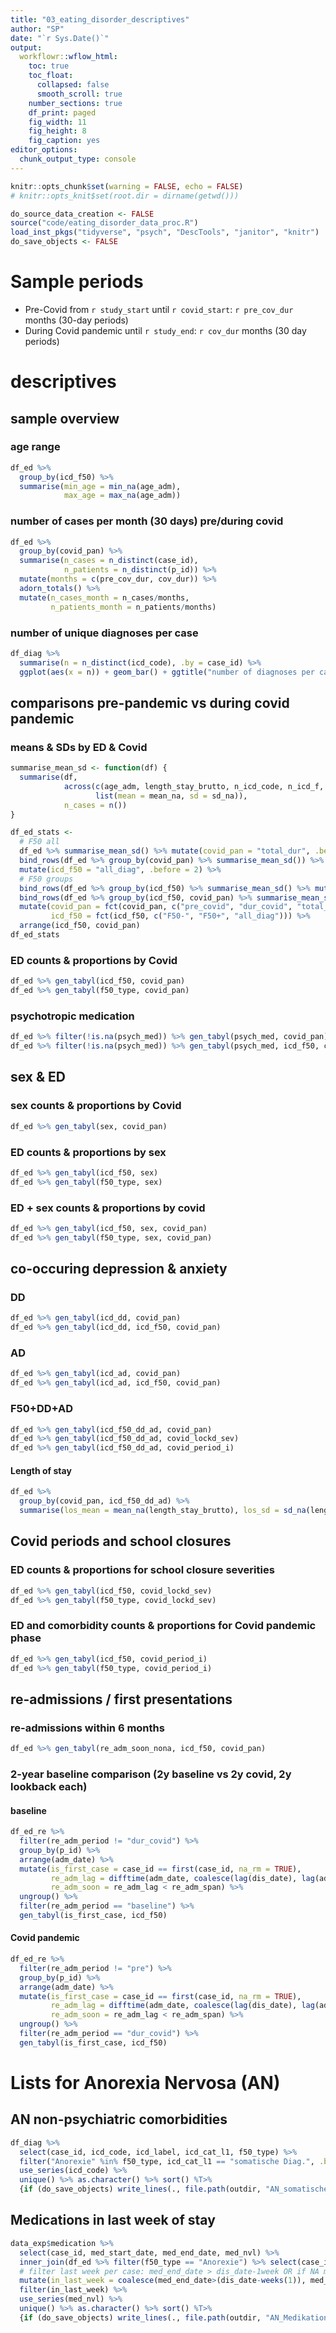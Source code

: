 ```yaml
---
title: "03_eating_disorder_descriptives"
author: "SP"
date: "`r Sys.Date()`"
output: 
  workflowr::wflow_html: 
    toc: true
    toc_float:
      collapsed: false
      smooth_scroll: true
    number_sections: true
    df_print: paged
    fig_width: 11
    fig_height: 8
    fig_caption: yes
editor_options: 
  chunk_output_type: console
---
```


```r
knitr::opts_chunk$set(warning = FALSE, echo = FALSE)
# knitr::opts_knit$set(root.dir = dirname(getwd()))
```

```r
do_source_data_creation <- FALSE
source("code/eating_disorder_data_proc.R")
load_inst_pkgs("tidyverse", "psych", "DescTools", "janitor", "knitr")
do_save_objects <- FALSE
```

# Sample periods
- Pre-Covid from `r study_start` until `r covid_start`: `r pre_cov_dur` months (30-day periods)
- During Covid pandemic until `r study_end`: `r cov_dur` months (30 day periods)


# descriptives

## sample overview {.tabset .tabset-pills}
### age range
```r
df_ed %>%
  group_by(icd_f50) %>%
  summarise(min_age = min_na(age_adm),
            max_age = max_na(age_adm))
```
### number of cases per month (30 days) pre/during covid
```r
df_ed %>% 
  group_by(covid_pan) %>%
  summarise(n_cases = n_distinct(case_id),
            n_patients = n_distinct(p_id)) %>%
  mutate(months = c(pre_cov_dur, cov_dur)) %>%
  adorn_totals() %>%
  mutate(n_cases_month = n_cases/months,
         n_patients_month = n_patients/months)
```
### number of unique diagnoses per case
```r
df_diag %>%
  summarise(n = n_distinct(icd_code), .by = case_id) %>%
  ggplot(aes(x = n)) + geom_bar() + ggtitle("number of diagnoses per case")
```

## comparisons pre-pandemic vs during covid pandemic {.tabset .tabset-pills}
### means & SDs by ED & Covid
```r
summarise_mean_sd <- function(df) {
  summarise(df,
            across(c(age_adm, length_stay_brutto, n_icd_code, n_icd_f, n_icd_other, re_adm_lag),
                   list(mean = mean_na, sd = sd_na)), 
            n_cases = n())
}

df_ed_stats <- 
  # F50 all
  df_ed %>% summarise_mean_sd() %>% mutate(covid_pan = "total_dur", .before = 1) %>% 
  bind_rows(df_ed %>% group_by(covid_pan) %>% summarise_mean_sd()) %>% 
  mutate(icd_f50 = "all_diag", .before = 2) %>% 
  # F50 groups
  bind_rows(df_ed %>% group_by(icd_f50) %>% summarise_mean_sd() %>% mutate(covid_pan = "total_dur", .before = 1)) %>% 
  bind_rows(df_ed %>% group_by(icd_f50, covid_pan) %>% summarise_mean_sd()) %>% 
  mutate(covid_pan = fct(covid_pan, c("pre_covid", "dur_covid", "total_dur")),
         icd_f50 = fct(icd_f50, c("F50-", "F50+", "all_diag"))) %>% 
  arrange(icd_f50, covid_pan)
df_ed_stats
```
### ED counts & proportions by Covid
```r
df_ed %>% gen_tabyl(icd_f50, covid_pan)
df_ed %>% gen_tabyl(f50_type, covid_pan)
```
### psychotropic medication
```r
df_ed %>% filter(!is.na(psych_med)) %>% gen_tabyl(psych_med, covid_pan)
df_ed %>% filter(!is.na(psych_med)) %>% gen_tabyl(psych_med, icd_f50, covid_pan)
```

## sex & ED {.tabset .tabset-pills}
### sex counts & proportions by Covid
```r
df_ed %>% gen_tabyl(sex, covid_pan)
```
### ED counts & proportions by sex
```r
df_ed %>% gen_tabyl(icd_f50, sex)
df_ed %>% gen_tabyl(f50_type, sex)
```
### ED + sex counts & proportions by covid
```r
df_ed %>% gen_tabyl(icd_f50, sex, covid_pan)
df_ed %>% gen_tabyl(f50_type, sex, covid_pan)
```

## co-occuring depression & anxiety {.tabset .tabset-pills}
### DD
```r
df_ed %>% gen_tabyl(icd_dd, covid_pan)
df_ed %>% gen_tabyl(icd_dd, icd_f50, covid_pan)
```
### AD
```r
df_ed %>% gen_tabyl(icd_ad, covid_pan)
df_ed %>% gen_tabyl(icd_ad, icd_f50, covid_pan)
```
### F50+DD+AD
```r
df_ed %>% gen_tabyl(icd_f50_dd_ad, covid_pan)
df_ed %>% gen_tabyl(icd_f50_dd_ad, covid_lockd_sev)
df_ed %>% gen_tabyl(icd_f50_dd_ad, covid_period_i)
```
#### Length of stay
```r
df_ed %>%
  group_by(covid_pan, icd_f50_dd_ad) %>%
  summarise(los_mean = mean_na(length_stay_brutto), los_sd = sd_na(length_stay_brutto))
```

## Covid periods and school closures {.tabset .tabset-pills}
### ED counts & proportions for school closure severities
```r
df_ed %>% gen_tabyl(icd_f50, covid_lockd_sev)
df_ed %>% gen_tabyl(f50_type, covid_lockd_sev)
```
### ED and comorbidity counts & proportions for Covid pandemic phase
```r
df_ed %>% gen_tabyl(icd_f50, covid_period_i)
df_ed %>% gen_tabyl(f50_type, covid_period_i)
```

## re-admissions / first presentations {.tabset .tabset-pills}
### re-admissions within 6 months
```r
df_ed %>% gen_tabyl(re_adm_soon_nona, icd_f50, covid_pan)
```
### 2-year baseline comparison (2y baseline vs 2y covid, 2y lookback each)
#### baseline
```r
df_ed_re %>%
  filter(re_adm_period != "dur_covid") %>%
  group_by(p_id) %>%
  arrange(adm_date) %>%
  mutate(is_first_case = case_id == first(case_id, na_rm = TRUE),
         re_adm_lag = difftime(adm_date, coalesce(lag(dis_date), lag(adm_date)), units = "days"),
         re_adm_soon = re_adm_lag < re_adm_span) %>%
  ungroup() %>%
  filter(re_adm_period == "baseline") %>%
  gen_tabyl(is_first_case, icd_f50)
```
#### Covid pandemic
```r
df_ed_re %>%
  filter(re_adm_period != "pre") %>%
  group_by(p_id) %>%
  arrange(adm_date) %>%
  mutate(is_first_case = case_id == first(case_id, na_rm = TRUE),
         re_adm_lag = difftime(adm_date, coalesce(lag(dis_date), lag(adm_date)), units = "days"),
         re_adm_soon = re_adm_lag < re_adm_span) %>%
  ungroup() %>%
  filter(re_adm_period == "dur_covid") %>%
  gen_tabyl(is_first_case, icd_f50)
```


# Lists for Anorexia Nervosa (AN)

## AN non-psychiatric comorbidities
```r
df_diag %>% 
  select(case_id, icd_code, icd_label, icd_cat_l1, f50_type) %>% 
  filter("Anorexie" %in% f50_type, icd_cat_l1 == "somatische Diag.", .by = case_id) %>% 
  use_series(icd_code) %>%
  unique() %>% as.character() %>% sort() %T>% 
  {if (do_save_objects) write_lines(., file.path(outdir, "AN_somatische_Komorbiditäten.txt"))}
```

## Medications in last week of stay
```r
data_exp$medication %>%
  select(case_id, med_start_date, med_end_date, med_nvl) %>% 
  inner_join(df_ed %>% filter(f50_type == "Anorexie") %>% select(case_id, dis_date)) %>% 
  # filter last week per case: med_end_date > dis_date-1week OR if NA med_start_date > dis_date-1week
  mutate(in_last_week = coalesce(med_end_date>(dis_date-weeks(1)), med_start_date>(dis_date-weeks(1)))) %>%
  filter(in_last_week) %>% 
  use_series(med_nvl) %>% 
  unique() %>% as.character() %>% sort() %T>%
  {if (do_save_objects) write_lines(., file.path(outdir, "AN_Medikation_letzte_Woche.txt"))}
```
